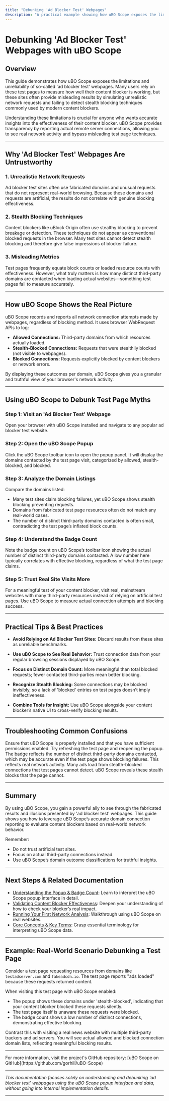 ```yaml
---
title: "Debunking 'Ad Blocker Test' Webpages"
description: "A practical example showing how uBO Scope exposes the limitations and unreliability of 'ad blocker test' pages. Understand why these sites should not be trusted for benchmarking, and how uBO Scope gives you real transparency."
---
```


# Debunking 'Ad Blocker Test' Webpages with uBO Scope

## Overview
This guide demonstrates how uBO Scope exposes the limitations and unreliability of so-called 'ad blocker test' webpages. Many users rely on these test pages to measure how well their content blocker is working, but these sites often provide misleading results by simulating unrealistic network requests and failing to detect stealth blocking techniques commonly used by modern content blockers.

Understanding these limitations is crucial for anyone who wants accurate insights into the effectiveness of their content blocker. uBO Scope provides transparency by reporting actual remote server connections, allowing you to see real network activity and bypass misleading test page techniques.

---

## Why 'Ad Blocker Test' Webpages Are Untrustworthy

### 1. Unrealistic Network Requests
Ad blocker test sites often use fabricated domains and unusual requests that do not represent real-world browsing. Because these domains and requests are artificial, the results do not correlate with genuine blocking effectiveness.

### 2. Stealth Blocking Techniques
Content blockers like uBlock Origin often use stealthy blocking to prevent breakage or detection. These techniques do not appear as conventional blocked requests in the browser. Many test sites cannot detect stealth blocking and therefore give false impressions of blocker failure.

### 3. Misleading Metrics
Test pages frequently equate block counts or loaded resource counts with effectiveness. However, what truly matters is how many distinct third-party domains are contacted when loading actual websites—something test pages fail to measure accurately.

---

## How uBO Scope Shows the Real Picture

uBO Scope records and reports all network connection attempts made by webpages, regardless of blocking method. It uses browser WebRequest APIs to log:

- **Allowed Connections:** Third-party domains from which resources actually loaded.
- **Stealth-Blocked Connections:** Requests that were stealthily blocked (not visible to webpages).
- **Blocked Connections:** Requests explicitly blocked by content blockers or network errors.

By displaying these outcomes per domain, uBO Scope gives you a granular and truthful view of your browser's network activity.

---

## Using uBO Scope to Debunk Test Page Myths

### Step 1: Visit an 'Ad Blocker Test' Webpage
Open your browser with uBO Scope installed and navigate to any popular ad blocker test website.

### Step 2: Open the uBO Scope Popup
Click the uBO Scope toolbar icon to open the popup panel. It will display the domains contacted by the test page visit, categorized by allowed, stealth-blocked, and blocked.

### Step 3: Analyze the Domain Listings
Compare the domains listed:

- Many test sites claim blocking failures, yet uBO Scope shows stealth blocking preventing requests.
- Domains from fabricated test page resources often do not match any real-world cases.
- The number of distinct third-party domains contacted is often small, contradicting the test page’s inflated block counts.

### Step 4: Understand the Badge Count
Note the badge count on uBO Scope’s toolbar icon showing the actual number of distinct third-party domains contacted. A low number here typically correlates with effective blocking, regardless of what the test page claims.

### Step 5: Trust Real Site Visits More
For a meaningful test of your content blocker, visit real, mainstream websites with many third-party resources instead of relying on artificial test pages. Use uBO Scope to measure actual connection attempts and blocking success.

---

## Practical Tips & Best Practices

- **Avoid Relying on Ad Blocker Test Sites:** Discard results from these sites as unreliable benchmarks.

- **Use uBO Scope to See Real Behavior:** Trust connection data from your regular browsing sessions displayed by uBO Scope.

- **Focus on Distinct Domain Count:** More meaningful than total blocked requests; fewer contacted third-parties mean better blocking.

- **Recognize Stealth Blocking:** Some connections may be blocked invisibly, so a lack of 'blocked' entries on test pages doesn’t imply ineffectiveness.

- **Combine Tools for Insight:** Use uBO Scope alongside your content blocker’s native UI to cross-verify blocking results.

---

## Troubleshooting Common Confusions

<AccordionGroup title="Troubleshooting uBO Scope in Debunking Test Pages">
<Accordion title="Popup Shows No Data on Test Page Visit">
Ensure that uBO Scope is properly installed and that you have sufficient permissions enabled. Try refreshing the test page and reopening the popup.
</Accordion>
<Accordion title="Badge Count Is High Despite Test Page Claiming Blocking">
The badge reflects the number of distinct third-party domains contacted, which may be accurate even if the test page shows blocking failures. This reflects real network activity.
</Accordion>
<Accordion title="Test Page Still Shows Ads Despite uBO Scope Showing Blocks">
Many ads load from stealth-blocked connections that test pages cannot detect. uBO Scope reveals these stealth blocks that the page cannot.
</Accordion>
</AccordionGroup>

---

## Summary
By using uBO Scope, you gain a powerful ally to see through the fabricated results and illusions presented by 'ad blocker test' webpages. This guide shows you how to leverage uBO Scope’s accurate domain connection reporting to evaluate content blockers based on real-world network behavior.

Remember:

- Do not trust artificial test sites.
- Focus on actual third-party connections instead.
- Use uBO Scope’s domain outcome classifications for truthful insights.

---

## Next Steps & Related Documentation

- [Understanding the Popup & Badge Count](/guides/getting-started/understand-popup-badge): Learn to interpret the uBO Scope popup interface in detail.
- [Validating Content Blocker Effectiveness](/guides/practical-use-cases/validate-content-blocker): Deepen your understanding of how to check your blocker’s real impact.
- [Running Your First Network Analysis](/guides/getting-started/first-analysis): Walkthrough using uBO Scope on real websites.
- [Core Concepts & Key Terms](/overview/getting-started/core-concepts-and-terminology): Grasp essential terminology for interpreting uBO Scope data.

---

## Example: Real-World Scenario Debunking a Test Page
Consider a test page requesting resources from domains like `testadserver.com` and `fakeadcdn.io`. The test page reports "ads loaded" because these requests returned content.

When visiting this test page with uBO Scope enabled:

- The popup shows these domains under 'stealth-blocked', indicating that your content blocker blocked these requests silently.
- The test page itself is unaware these requests were blocked.
- The badge count shows a low number of distinct connections, demonstrating effective blocking.

Contrast this with visiting a real news website with multiple third-party trackers and ad servers. You will see actual allowed and blocked connection domain lists, reflecting meaningful blocking results.

---

<Info>
For more information, visit the project's GitHub repository: [uBO Scope on GitHub](https://github.com/gorhill/uBO-Scope)
</Info>

---

*This documentation focuses solely on understanding and debunking 'ad blocker test' webpages using the uBO Scope popup interface and data, without going into internal implementation details.*

---